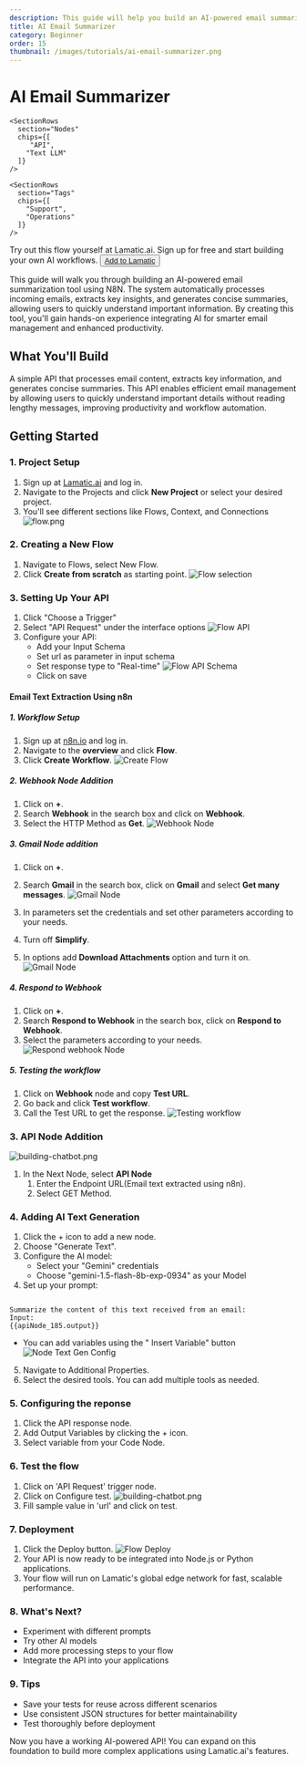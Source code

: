 ```yaml
---
description: This guide will help you build an AI-powered email summarization tool. The system processes email content, extracts key information, and generates concise summaries, allowing users to quickly understand important details without reading lengthy messages.
title: AI Email Summarizer
category: Beginner
order: 15
thumbnail: /images/tutorials/ai-email-summarizer.png
---
```


# AI Email Summarizer

<div className="grid md:grid-cols-1 gap-2 mb-8">
  <div className="">
    <SectionRows 
      section="Difficulty Level" 
      chips={["Beginner"]} 
    />
    
    <SectionRows 
      section="Nodes" 
      chips={[
         "API",
        "Text LLM"
      ]} 
    />
    
    <SectionRows 
      section="Tags" 
      chips={[
        "Support",
        "Operations"
      ]} 
    />
  </div>
</div>

<div className="mt-4 mb-4">
  <Callout>
  Try out this flow yourself at Lamatic.ai. Sign up for free and start building your own AI workflows.
  <Button variant="destructive" className="mt-3" href="https://studio.lamatic.ai/_?templateSlug=email-summariser" size="sm" asChild>
    <a href="https://studio.lamatic.ai/_?templateSlug=email-summariser" target="_blank">Add to Lamatic</a>
  </Button>
</Callout>
</div>


This guide will walk you through building an AI-powered email summarization tool using N8N. The system automatically processes incoming emails, extracts key insights, and generates concise summaries, allowing users to quickly understand important information. By creating this tool, you'll gain hands-on experience integrating AI for smarter email management and enhanced productivity.

## What You'll Build

A simple API that processes email content, extracts key information, and generates concise summaries. This API enables efficient email management by allowing users to quickly understand important details without reading lengthy messages, improving productivity and workflow automation.

## Getting Started

### 1. Project Setup

1. Sign up at [Lamatic.ai](https://lamatic.ai/) and log in.
1. Navigate to the Projects and click **New Project** or select your desired project.
1. You'll see different sections like Flows, Context, and Connections
   ![flow.png](./img/ai-review-responder/flow.png)

### 2. Creating a New Flow

1. Navigate to Flows, select New Flow.
2. Click **Create from scratch** as starting point.
   ![Flow selection](./img/ai-review-responder/flow-start.png)

### 3. Setting Up Your API

1. Click "Choose a Trigger"
2. Select "API Request" under the interface options
   ![Flow API](./img/ai-review-responder/flow-step2.png)
3. Configure your API:
   - Add your Input Schema
   - Set url as parameter in input schema
   - Set response type to "Real-time"
     ![Flow API Schema](./img/ai-article-summarizer/api-schema.png)
   - Click on save



#### Email Text Extraction Using n8n

##### 1. Workflow Setup

1. Sign up at [n8n.io](https://n8n.io/) and log in.
2. Navigate to the **overview** and click **Flow**.
3. Click **Create Workflow**.
   ![Create Flow](./img/ai-Linkedin-post-generator/initial.png)

##### 2. Webhook Node Addition

1. Click on **+**.
2. Search **Webhook** in the search box and click on **Webhook**.
3. Select the HTTP Method as **Get**.
   ![Webhook Node](./img/ai-Linkedin-post-generator/webhook-node.png)

##### 3. Gmail Node addition

1. Click on **+**.
2. Search **Gmail** in the search box, click on **Gmail** and select **Get many messages**.
   ![Gmail Node](./img/ai-Linkedin-post-generator/gmail-selection.png)

3. In parameters set the credentials and set other parameters according to your needs.
4. Turn off **Simplify**.
5. In options add **Download Attachments** option and turn it on.
   ![Gmail Node](./img/ai-Linkedin-post-generator/gmail-params.png)

##### 4. Respond to Webhook

1. Click on **+**.
2. Search **Respond to Webhook** in the search box, click on **Respond to Webhook**.
3. Select the parameters according to your needs.
   ![Respond webhook Node](./img/ai-Linkedin-post-generator/respond-webhook.png)

##### 5. Testing the workflow

1. Click on **Webhook** node and copy **Test URL**.
2. Go back and click **Test workflow**.
3. Call the Test URL to get the response.
   ![Testing workflow](./img/ai-Linkedin-post-generator/test2.png)

### 3. API Node Addition

![building-chatbot.png](./img/ai-Linkedin-post-generator/api-node.png)

1. In the Next Node, select **API Node**
   1. Enter the Endpoint URL(Email text extracted using n8n).
   1. Select GET Method.

### 4. Adding AI Text Generation

1. Click the + icon to add a new node.
2. Choose "Generate Text".
3. Configure the AI model:
   - Select your "Gemini" credentials
   - Choose "gemini-1.5-flash-8b-exp-0934" as your Model
4. Set up your prompt:

```

Summarize the content of this text received from an email:
Input:
{{apiNode_185.output}}

```

- You can add variables using the " Insert Variable" button
  ![Node Text Gen Config](./img/ai-email-summarizer/text-gen-node2.png)

5. Navigate to Additional Properties.
6. Select the desired tools. You can add multiple tools as needed.

### 5. Configuring the reponse

1. Click the API response node.
2. Add Output Variables by clicking the + icon.
3. Select variable from your Code Node.

### 6. Test the flow

1. Click on 'API Request' trigger node.
2. Click on Configure test.
   ![building-chatbot.png](./img/ai-Linkedin-post-generator/test.png)
3. Fill sample value in 'url' and click on test.

### 7. Deployment

1. Click the Deploy button.
   ![Flow Deploy](./img/ai-review-responder/deploy.png)
2. Your API is now ready to be integrated into Node.js or Python applications.
3. Your flow will run on Lamatic's global edge network for fast, scalable performance.

### 8. What's Next?

- Experiment with different prompts
- Try other AI models
- Add more processing steps to your flow
- Integrate the API into your applications

### 9. Tips

- Save your tests for reuse across different scenarios
- Use consistent JSON structures for better maintainability
- Test thoroughly before deployment

Now you have a working AI-powered API! You can expand on this foundation to build more complex applications using Lamatic.ai's features.
